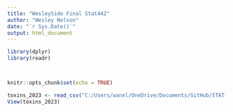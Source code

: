```yaml
---
title: "WesleySide Final Stat442"
author: "Wesley Nelson"
date: "`r Sys.Date()`"
output: html_document
---
```


```r

library(dplyr)
library(readr)



knitr::opts_chunk$set(echo = TRUE)
```

```r

toxins_2023 <- read_csv("C:/Users/wanel/OneDrive/Documents/GitHub/STAT-442-Final-Project/Datasets/2023_us.csv")
View(toxins_2023)



```

